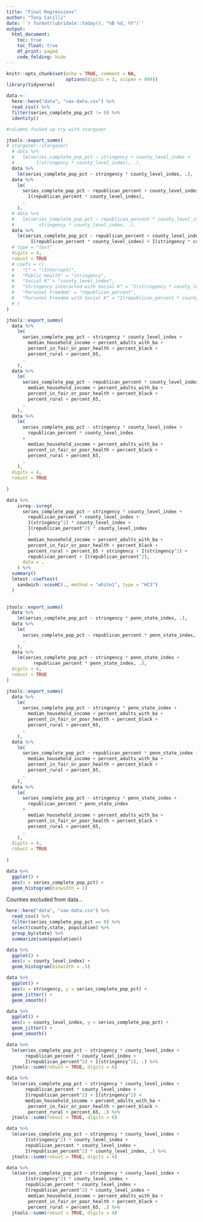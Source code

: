 ```yaml
---
title: "Final Regressions"
author: "Tony Carilli"
date: '`r format(lubridate::today(), "%B %d, %Y")`'
output: 
  html_document:
    toc: true
    toc_float: true
    df_print: paged
    code_folding: hide
---
```


```r
knitr::opts_chunk$set(echo = TRUE, comment = NA,
                      options(digits = 3, scipen = 999))
library(tidyverse)
```

```r
data <-
  here::here("data", "vax-data.csv") %>%
  read_csv() %>% 
  filter(series_complete_pop_pct != 0) %>%
  identity()
```

```r

#columns fucked up try with stargazer

jtools::export_summs(
# stargazer::stargazer(
  # data %>%
  #   lm(series_complete_pop_pct ~ stringency + county_level_index +
  #        I(stringency * county_level_index), .),
  data %>% 
    lm(series_complete_pop_pct ~ stringency * county_level_index, .),
  data %>%
    lm(
      series_complete_pop_pct ~ republican_percent + county_level_index + 
        I(republican_percent * county_level_index),
      .
    ),
  # data %>% 
  #   lm(series_complete_pop_pct ~ republican_percent * county_level_index +
  #         stringency * county_level_index, .),
  data %>% 
    lm(series_complete_pop_pct ~ republican_percent + county_level_index + stringency + 
         I(republican_percent * county_level_index) + I(stringency * county_level_index), .),
  # type = "text"
  digits = 4,
  robust = TRUE
  # coefs = c(
  #   "C" = "(Intercept)",
  #   "Public Health" = "stringency",
  #   "Social K" = "county_level_index",
  #   "Stringency interacted with Social K" = "I(stringency * county_level_index)",
  #   "Personal Freedom" = "republican_percent",
  #   "Personal Freedom with Social K" = "I(republican_percent * county_level_index)"
  # )
)
```

```r
jtools::export_summs(
  data %>%
    lm(
      series_complete_pop_pct ~ stringency * county_level_index +
        median_household_income + percent_adults_with_ba +
        percent_in_fair_or_poor_health + percent_black +
        percent_rural + percent_65,
      .
    ),
  data %>%
    lm(
      series_complete_pop_pct ~ republican_percent * county_level_index + 
        median_household_income + percent_adults_with_ba +
        percent_in_fair_or_poor_health + percent_black +
        percent_rural + percent_65,
      .
    ),
  data %>%
    lm(
      series_complete_pop_pct ~ stringency * county_level_index +
        republican_percent * county_level_index
      +
        median_household_income + percent_adults_with_ba +
        percent_in_fair_or_poor_health + percent_black +
        percent_rural + percent_65,
      .
    ),
  digits = 4,
  robust = TRUE
  
)
```

```r
data %>%
    ivreg::ivreg(
      series_complete_pop_pct ~ stringency * county_level_index +
        republican_percent * county_level_index + 
        I(stringency^2) * county_level_index + 
        I(republican_percent^2) * county_level_index 
        |
        median_household_income + percent_adults_with_ba +
        percent_in_fair_or_poor_health + percent_black +
        percent_rural + percent_65 + stringency + I(stringency^2) + 
        republican_percent + I(republican_percent^2),
      data = .
    ) %>% 
  summary()
  lmtest::coeftest(
    sandwich::vcovHC(., method = "white1", type = "HC3")
  )
  
```


```r
 
jtools::export_summs(
  data %>%
    lm(series_complete_pop_pct ~ stringency * penn_state_index, .),
  data %>%
    lm(
      series_complete_pop_pct ~ republican_percent * penn_state_index,
      .
    ),
  data %>% 
    lm(series_complete_pop_pct ~ stringency * penn_state_index +
          republican_percent * penn_state_index, .),
  digits = 4,
  robust = TRUE
)
```

```r
jtools::export_summs(
  data %>%
    lm(
      series_complete_pop_pct ~ stringency * penn_state_index +
        median_household_income + percent_adults_with_ba +
        percent_in_fair_or_poor_health + percent_black +
        percent_rural + percent_65,
      .
    ),
  data %>%
    lm(
      series_complete_pop_pct ~ republican_percent * penn_state_index + 
        median_household_income + percent_adults_with_ba +
        percent_in_fair_or_poor_health + percent_black +
        percent_rural + percent_65,
      .
    ),
  data %>%
    lm(
      series_complete_pop_pct ~ stringency * penn_state_index +
        republican_percent * penn_state_index
      +
        median_household_income + percent_adults_with_ba +
        percent_in_fair_or_poor_health + percent_black +
        percent_rural + percent_65,
      .
    ),
  digits = 4,
  robust = TRUE
  
)
```


```r
data %>% 
  ggplot() + 
  aes(x = series_complete_pop_pct) + 
  geom_histogram(binwidth = 1)
```

Counties excluded from data...

```r
here::here("data", "vax-data.csv") %>%
  read_csv() %>% 
  filter(series_complete_pop_pct == 0) %>% 
  select(county,state, population) %>% 
  group_by(state) %>% 
  summarize(sum(population))
```

```r
data %>% 
  ggplot() + 
  aes(x = county_level_index) + 
  geom_histogram(binwidth = .5)
```


```r
data %>% 
  ggplot() + 
  aes(x = stringency, y = series_complete_pop_pct) + 
  geom_jitter() + 
  geom_smooth()
```

```r
data %>% 
  ggplot() + 
  aes(x = county_level_index, y = series_complete_pop_pct) + 
  geom_jitter() + 
  geom_smooth()
```

```r
data %>% 
  lm(series_complete_pop_pct ~ stringency * county_level_index + 
       republican_percent * county_level_index + 
       I(republican_percent^2) + I(stringency^2), .) %>% 
  jtools::summ(robust = TRUE, digits = 6)

data %>% 
  lm(series_complete_pop_pct ~ stringency * county_level_index + 
       republican_percent * county_level_index + 
       I(republican_percent^2) + I(stringency^2) +
       median_household_income + percent_adults_with_ba +
        percent_in_fair_or_poor_health + percent_black +
        percent_rural + percent_65, .) %>% 
  jtools::summ(robust = TRUE, digits = 6)
```

```r
data %>% 
  lm(series_complete_pop_pct ~ stringency * county_level_index +
       I(stringency^2) * county_level_index + 
       republican_percent * county_level_index + 
       I(republican_percent^2) * county_level_index, .) %>% 
  jtools::summ(robust = TRUE, digits = 4)

data %>% 
  lm(series_complete_pop_pct ~ stringency * county_level_index +
       I(stringency^2) * county_level_index + 
       republican_percent * county_level_index + 
       I(republican_percent^2) * county_level_index +
        median_household_income + percent_adults_with_ba +
        percent_in_fair_or_poor_health + percent_black +
        percent_rural + percent_65, .) %>% 
  jtools::summ(robust = TRUE, digits = 4)

```

